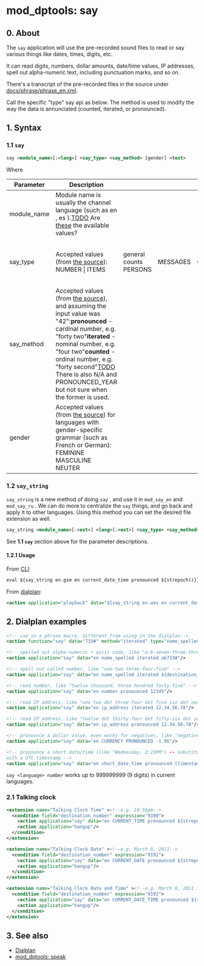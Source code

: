 
# mod_dptools: say 



## 0\. About

The `say` application will use the pre-recorded sound files to read or say various things like dates, times, digits, etc.

It can read digits, numbers, dollar amounts, date/time values, IP addresses, spell out alpha-numeric text, including punctuation marks, and so on. 

There's a transcript of the pre-recorded files in the source under [docs/phrase/phrase\_en.xml](https://github.com/signalwire/freeswitch/blob/master/docs/phrase/phrase%5Fen.xml).

Call the specific "type" say api as below. The method is used to modify the way the data is annunciated (counted, iterated, or pronounced).

## 1\. Syntax

### 1.1 `say` 

```xml
say <module_name>[:<lang>] <say_type> <say_method> [gender] <text>
```

Where

| Parameter    | Description                                                                                                                                                                                                                                                                                                                                                                                                                                                                                               |                        |          |          |                                 |               |               |                                     |                   |               |                         |                                                                                                       |
| ------------ | --------------------------------------------------------------------------------------------------------------------------------------------------------------------------------------------------------------------------------------------------------------------------------------------------------------------------------------------------------------------------------------------------------------------------------------------------------------------------------------------------------- | ---------------------- | -------- | -------- | ------------------------------- | ------------- | ------------- | ----------------------------------- | ----------------- | ------------- | ----------------------- | ----------------------------------------------------------------------------------------------------- |
| module\_name | Module name is usually the channel language (such as en , es ).[TODO](https://github.com/signalwire/freeswitch/tree/master/src/mod/say) Are [these](https://github.com/signalwire/freeswitch/tree/master/src/mod/say) the available values?                                                                                                                                                                                                                                                               |                        |          |          |                                 |               |               |                                     |                   |               |                         |                                                                                                       |
| say\_type    | Accepted values (from [the source](https://github.com/signalwire/freeswitch/blob/15ad4c23e259c1c2dff58f89e9124e5f36dd2e94/src/switch%5Fivr%5Fsay.c#L44)): NUMBER    \| ITEMS                                                                                                                                                                                                                                                                                                                              | general counts PERSONS | MESSAGES | CURRENCY | money-related TIME\_MEASUREMENT | CURRENT\_DATE | CURRENT\_TIME | dates and times CURRENT\_DATE\_TIME | SHORT\_DATE\_TIME | NAME\_SPELLED | spelling NAME\_PHONETIC | TELEPHONE\_NUMBER TELEPHONE\_EXTENSION URL IP\_ADDRESS EMAIL\_ADDRESS POSTAL\_ADDRESS ACCOUNT\_NUMBER |
| say\_method  | Accepted values (from [the source](https://github.com/signalwire/freeswitch/blob/15ad4c23e259c1c2dff58f89e9124e5f36dd2e94/src/switch%5Fivr%5Fsay.c#L35)), and assuming the input value was "42":**pronounced** \- cardinal number, e.g. "forty two"**iterated** \- nominal number, e.g. "four two"**counted** \- ordinal number, e.g. "forty second"[TODO](https://github.com/signalwire/freeswitch/tree/master/src/mod/say) There is also N/A and PRONOUNCED\_YEAR but not sure when the former is used. |                        |          |          |                                 |               |               |                                     |                   |               |                         |                                                                                                       |
| gender       | Accepted values (from [the source](https://github.com/signalwire/freeswitch/blob/15ad4c23e259c1c2dff58f89e9124e5f36dd2e94/src/switch%5Fivr%5Fsay.c#L67)) for languages with gender-specific grammar (such as French or German): FEMININE MASCULINE NEUTER                                                                                                                                                                                                                                                 |                        |          |          |                                 |               |               |                                     |                   |               |                         |                                                                                                       |

### 1.2 `say_string` 

`say_string` is a new method of doing `say` , and use it in `mod_say_en` and `mod_say_ru` . We can do more to centralize the `say` things, and go back and apply it to other languages. Using this method you can set the desired file extension as well.

```xml
say_string <module_name>[.<ext>] <lang>[.<ext>] <say_type> <say_method> [<say_gender>] <text> 
```

See **1.1 `say`** section above for the parameter descriptions.

#### 1.2.1 Usage

From [CLI](../../Client-and-Developer-Interfaces/1048948.mdx):

```xml
eval ${say_string en.gsm en current_date_time pronounced ${strepoch()}} 
```

From [dialplan](../../Dialplan/XML-Dialplan/index.mdx#about):

```xml
<action application="playback" data="${say_string en.wav en current_date_time pronounced ${strepoch()}}" /> 
```

## 2\. Dialplan examples

```xml
<!-- use in a phrase macro, different from using in the dialplan-->
<action function="say" data="733#" method="iterated" type="name_spelled"/>

<!-- spelled out alpha-numeric + ascii code, like "a-b-seven-three-three-pound", ASCII code 32-47 and, 58-62, 92-122 -->
<action application="say" data="en name_spelled iterated ab733#"/>

<!-- spell out called number, like "one-two-three-four-five" -->
<action application="say" data="en name_spelled iterated ${destination_number}"/>

<!-- read number, like "twelve thousand, three hundred forty-five" -->
<action application="say" data="en number pronounced 12345"/>

<!-- read IP address, like "one two dot three four dot five six dot seven eight" -->
<action application="say" data="en ip_address iterated 12.34.56.78"/>

<!-- read IP address, like "twelve dot thirty-four dot fifty-six dot seventy-eight" -->
<action application="say" data="en ip_address pronounced 12.34.56.78"/>

<!-- pronounce a dollar value, even works for negatives, like "negative one dollar and ninety-six cents."-->
<action application="say" data="en CURRENCY PRONOUNCED -1.96"/>

<!-- pronounce a short date/time (like "Wednesday, 2:23PM") -- substitute [timestamp]
with a UTC timestamp -->
<action application="say" data="en short_date_time pronounced [timestamp]"/>
```

`say <language> number` works up to 999999999 (9 digits) in current languages.

### 2.1 Talking clock

```xml
<extension name="Talking Clock Time" ><!--e.g. 10:56pm-->
  <condition field="destination_number" expression="9190">
    <action application="say" data="en CURRENT_TIME pronounced ${strepoch()}"/>
    <action application="hangup"/>
  </condition>
</extension>

<extension name="Talking Clock Date" ><!--e.g. March 8, 2011-->
  <condition field="destination_number" expression="9191">
    <action application="say" data="en CURRENT_DATE pronounced ${strepoch()}"/>
    <action application="hangup"/>
  </condition>
</extension>

<extension name="Talking Clock Date and Time" ><!--e.g. March 8, 2011 10:56pm-->
  <condition field="destination_number" expression="9192">
    <action application="say" data="en CURRENT_DATE_TIME pronounced ${strepoch()}"/>
    <action application="hangup"/>
  </condition>
</extension>
```

## 3\. See also

* [Dialplan](../../Dialplan/index.mdx#0-about)
* [mod\_dptools: speak](./6587123.mdx#0-about)



